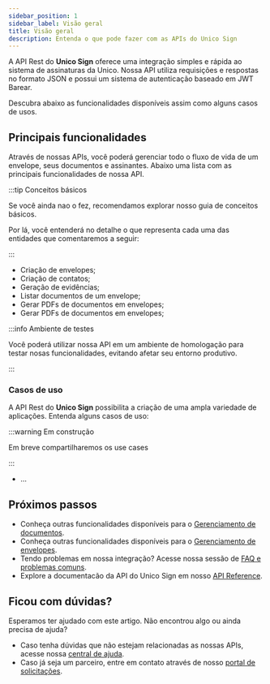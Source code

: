 ```yaml
---
sidebar_position: 1
sidebar_label: Visão geral
title: Visão geral
description: Entenda o que pode fazer com as APIs do Unico Sign
---
```


A API Rest do **Unico Sign** oferece uma integração simples e rápida ao sistema de assinaturas da Unico. Nossa API utiliza requisições e respostas no formato JSON e possui um sistema de autenticação baseado em JWT Barear. 

Descubra abaixo as funcionalidades disponíveis assim como alguns casos de usos.

## Principais funcionalidades

Através de nossas APIs, você poderá gerenciar todo o fluxo de vida de um envelope, seus documentos e assinantes. Abaixo uma lista com as principais funcionalidades de nossa API.

:::tip Conceitos básicos

Se você ainda nao o fez, recomendamos explorar nosso guia de conceitos básicos. 

Por lá, você entenderá no detalhe o que representa cada uma das entidades que comentaremos a seguir:

:::

- Criação de envelopes;
- Criação de contatos;
- Geração de evidências;
- Listar documentos de um envelope; 
- Gerar PDFs de documentos em envelopes;
- Gerar PDFs de documentos em envelopes;

:::info Ambiente de testes

Você poderá utilizar nossa API em um ambiente de homologação para testar nosas funcionalidades, evitando afetar seu entorno produtivo.

:::

### Casos de uso

A API Rest do **Unico Sign** possibilita a criação de uma ampla variedade de aplicações. Entenda alguns casos de uso:

:::warning Em construção

Em breve compartilharemos os use cases

:::

- ...

## Próximos passos

- Conheça outras funcionalidades disponíveis para o [Gerenciamento de documentos](/docs/category/gerenciando-documentos).
- Conheça outras funcionalidades disponíveis para o [Gerenciamento de envelopes](/docs/category/gerenciando-envelopes).
- Tendo problemas em nossa integração? Acesse nossa sessão de [FAQ e problemas comuns](/FAQ).
- Explore a documentacão da API do Unico Sign em nosso [API Reference](#).

## Ficou com dúvidas?

Esperamos ter ajudado com este artigo. Não encontrou algo ou ainda precisa de ajuda? 

- Caso tenha dúvidas que não estejam relacionadas as nossas APIs, acesse nossa [central de ajuda](https://ajuda.unico.io/hc/pt-br/categories/360003086372-Unico-Sign).
- Caso já seja um parceiro, entre em contato através de nosso [portal de solicitações](https://ajuda.unico.io/hc/pt-br/requests/new).